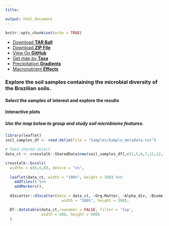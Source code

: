 ---
title: 

output: html_document
---

```{r setup, include=FALSE}
knitr::opts_chunk$set(echo = TRUE)
```

```{=html}
<div class="list_container">
  <ul class="menu">
    <li><a href="{{ site.github.tar_url }}">Download <strong>TAR Ball</strong></a></li>
    <li><a href="{{ site.github.zip_url }}">Download <strong>ZIP File</strong></a></li>
    <li><a href="{{ site.github.repository_url }}">View On <strong>GitHub</strong></a></li>
    <li><a href="under_construction.html">Get map by <strong>Taxa</strong></a></li>
    <li><a href="under_construction.html">Precipitation <strong>Gradients</strong></a></li>
    <li><a href="under_construction.html">Macronutrient <strong>Effects</strong></a></li>
  </ul>
</div>
```
### Explore the soil samples containing the microbial diversity of the Brazilian soils.

#### Select the samples of interest and explore the results


#### Interactive plots
##### Use the map below to group and study soil microbiome features.
```{r, echo=FALSE, message = FALSE, warning = FALSE}
library(leaflet)
soil_samples_df <- read.delim(file = "Samples/Sample_metadata.txt")

# feed shared object
data_ct <- crosstalk::SharedData$new(soil_samples_df[,c(1,5,6,7,11,12,13)])

crosstalk::bscols(
  widths = c(6,6,8), device = "xs",
  
  leaflet(data_ct, width = "100%", height = 300) %>%
    addTiles() %>%
    addMarkers(),
  
  d3scatter::d3scatter(data = data_ct, ~Org.Matter, ~Alpha_div, ~Biome,
                         width = "100%", height = 300),

  DT::datatable(data_ct,rownames = FALSE, filter = 'top',
                width = 600, height = 600)
  )
```

